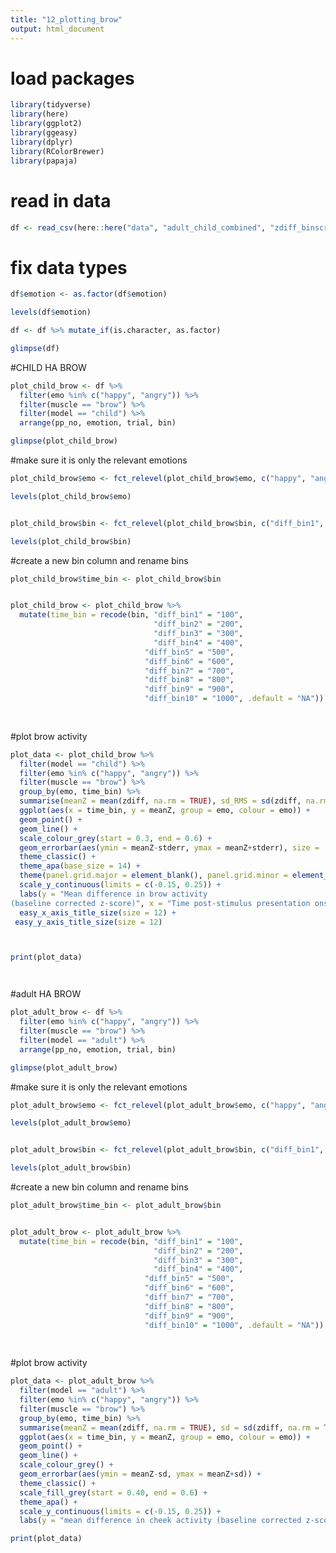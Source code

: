 ```yaml
---
title: "12_plotting_brow"
output: html_document
---
```


# load packages
```r
library(tidyverse)
library(here)
library(ggplot2) 
library(ggeasy)
library(dplyr)
library(RColorBrewer)
library(papaja)
```

# read in data 
```r
df <- read_csv(here::here("data", "adult_child_combined", "zdiff_binscreened2.csv"))
```

# fix data types

```r
df$emotion <- as.factor(df$emotion)

levels(df$emotion)

df <- df %>% mutate_if(is.character, as.factor)

glimpse(df)
```


#CHILD HA BROW

```r
plot_child_brow <- df %>%
  filter(emo %in% c("happy", "angry")) %>%
  filter(muscle == "brow") %>%
  filter(model == "child") %>%
  arrange(pp_no, emotion, trial, bin)

glimpse(plot_child_brow)
```

#make sure it is only the relevant emotions
```r

plot_child_brow$emo <- fct_relevel(plot_child_brow$emo, c("happy", "angry", "fear", "sad"))

levels(plot_child_brow$emo)


plot_child_brow$bin <- fct_relevel(plot_child_brow$bin, c("diff_bin1", "diff_bin2", "diff_bin3", "diff_bin4", "diff_bin5", "diff_bin6", "diff_bin7", "diff_bin8", "diff_bin9", "diff_bin10"))

levels(plot_child_brow$bin)
```

#create a new bin column and rename bins
```r

plot_child_brow$time_bin <- plot_child_brow$bin


plot_child_brow <- plot_child_brow %>%
  mutate(time_bin = recode(bin, "diff_bin1" = "100",
                                "diff_bin2" = "200", 
                                "diff_bin3" = "300", 
                                "diff_bin4" = "400", 
                              "diff_bin5" = "500", 
                              "diff_bin6" = "600", 
                              "diff_bin7" = "700", 
                              "diff_bin8" = "800",
                              "diff_bin9" = "900",
                              "diff_bin10" = "1000", .default = "NA"))
                           
                      
```



#plot brow activity 

```r
plot_data <- plot_child_brow %>%
  filter(model == "child") %>%
  filter(emo %in% c("happy", "angry")) %>%
  filter(muscle == "brow") %>%
  group_by(emo, time_bin) %>%
  summarise(meanZ = mean(zdiff, na.rm = TRUE), sd_RMS = sd(zdiff, na.rm = TRUE), n = n(), stderr = sd_RMS/sqrt(n)) %>%
  ggplot(aes(x = time_bin, y = meanZ, group = emo, colour = emo)) +
  geom_point() +
  geom_line() +
  scale_colour_grey(start = 0.3, end = 0.6) +
  geom_errorbar(aes(ymin = meanZ-stderr, ymax = meanZ+stderr), size = .4, width = .4) +
  theme_classic() +
  theme_apa(base_size = 14) +
  theme(panel.grid.major = element_blank(), panel.grid.minor = element_blank(), panel.background = element_rect(colour =    "black", size = 1)) +
  scale_y_continuous(limits = c(-0.15, 0.25)) +
  labs(y = "Mean difference in brow activity 
(baseline corrected z-score)", x = "Time post-stimulus presentation onset (ms)") +
  easy_x_axis_title_size(size = 12) +
 easy_y_axis_title_size(size = 12)



print(plot_data)




```



#adult HA BROW

```r
plot_adult_brow <- df %>%
  filter(emo %in% c("happy", "angry")) %>%
  filter(muscle == "brow") %>%
  filter(model == "adult") %>%
  arrange(pp_no, emotion, trial, bin)

glimpse(plot_adult_brow)
```

#make sure it is only the relevant emotions
```r

plot_adult_brow$emo <- fct_relevel(plot_adult_brow$emo, c("happy", "angry", "fear", "sad"))

levels(plot_adult_brow$emo)


plot_adult_brow$bin <- fct_relevel(plot_adult_brow$bin, c("diff_bin1", "diff_bin2", "diff_bin3", "diff_bin4", "diff_bin5", "diff_bin6", "diff_bin7", "diff_bin8", "diff_bin9", "diff_bin10"))

levels(plot_adult_brow$bin)
```

#create a new bin column and rename bins
```r

plot_adult_brow$time_bin <- plot_adult_brow$bin


plot_adult_brow <- plot_adult_brow %>%
  mutate(time_bin = recode(bin, "diff_bin1" = "100",
                                "diff_bin2" = "200", 
                                "diff_bin3" = "300", 
                                "diff_bin4" = "400", 
                              "diff_bin5" = "500", 
                              "diff_bin6" = "600", 
                              "diff_bin7" = "700", 
                              "diff_bin8" = "800",
                              "diff_bin9" = "900",
                              "diff_bin10" = "1000", .default = "NA"))
                           
                      
```



#plot brow activity 

```r
plot_data <- plot_adult_brow %>%
  filter(model == "adult") %>%
  filter(emo %in% c("happy", "angry")) %>%
  filter(muscle == "brow") %>%
  group_by(emo, time_bin) %>%
  summarise(meanZ = mean(zdiff, na.rm = TRUE), sd = sd(zdiff, na.rm = TRUE)) %>%
  ggplot(aes(x = time_bin, y = meanZ, group = emo, colour = emo)) +
  geom_point() +
  geom_line() +
  scale_colour_grey() +
  geom_errorbar(aes(ymin = meanZ-sd, ymax = meanZ+sd)) +
  theme_classic() +
  scale_fill_grey(start = 0.40, end = 0.6) +
  theme_apa() +
  scale_y_continuous(limits = c(-0.15, 0.25)) +
  labs(y = "mean difference in cheek activity (baseline corrected z-score)", x = "time post-stimulus presentation (ms)")

print(plot_data)

```




